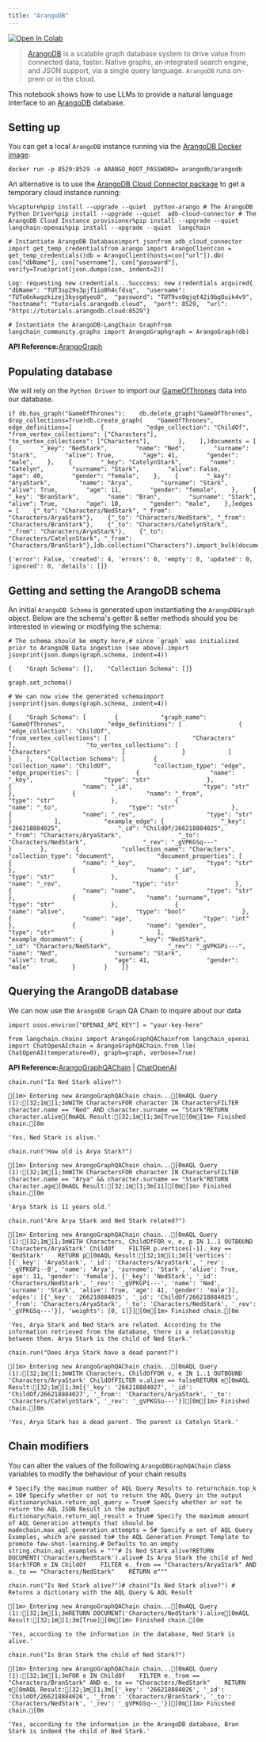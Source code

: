 ```yaml
---
title: "ArangoDB"
---
```


[![Open In Colab](/images/oss/integrations/graphs/arangodb/assets/colab-badge.svg)](https://colab.research.google.com/github/arangodb/interactive_tutorials/blob/master/notebooks/Langchain.ipynb)

> [ArangoDB](https://github.com/arangodb/arangodb) is a scalable graph database system to drive value from connected data, faster. Native graphs, an integrated search engine, and JSON support, via a single query language. `ArangoDB` runs on-prem or in the cloud.

This notebook shows how to use LLMs to provide a natural language interface to an [ArangoDB](https://github.com/arangodb/arangodb#readme) database.

## Setting up

You can get a local `ArangoDB` instance running via the [ArangoDB Docker image](https://hub.docker.com/_/arangodb):

```
docker run -p 8529:8529 -e ARANGO_ROOT_PASSWORD= arangodb/arangodb
```

An alternative is to use the [ArangoDB Cloud Connector package](https://github.com/arangodb/adb-cloud-connector#readme) to get a temporary cloud instance running:

```
%%capture%pip install --upgrade --quiet  python-arango # The ArangoDB Python Driver%pip install --upgrade --quiet  adb-cloud-connector # The ArangoDB Cloud Instance provisioner%pip install --upgrade --quiet  langchain-openai%pip install --upgrade --quiet  langchain
```

```
# Instantiate ArangoDB Databaseimport jsonfrom adb_cloud_connector import get_temp_credentialsfrom arango import ArangoClientcon = get_temp_credentials()db = ArangoClient(hosts=con["url"]).db(    con["dbName"], con["username"], con["password"], verify=True)print(json.dumps(con, indent=2))
```

```
Log: requesting new credentials...Succcess: new credentials acquired{  "dbName": "TUT3sp29s3pjf1io0h4cfdsq",  "username": "TUTo6nkwgzkizej3kysgdyeo8",  "password": "TUT9vx0qjqt42i9bq8uik4v9",  "hostname": "tutorials.arangodb.cloud",  "port": 8529,  "url": "https://tutorials.arangodb.cloud:8529"}
```

```
# Instantiate the ArangoDB-LangChain Graphfrom langchain_community.graphs import ArangoGraphgraph = ArangoGraph(db)
```

**API Reference:**[ArangoGraph](https://python.langchain.com/api_reference/community/graphs/langchain_community.graphs.arangodb_graph.ArangoGraph.html)

## Populating database

We will rely on the `Python Driver` to import our [GameOfThrones](https://github.com/arangodb/example-datasets/tree/master/GameOfThrones) data into our database.

```
if db.has_graph("GameOfThrones"):    db.delete_graph("GameOfThrones", drop_collections=True)db.create_graph(    "GameOfThrones",    edge_definitions=[        {            "edge_collection": "ChildOf",            "from_vertex_collections": ["Characters"],            "to_vertex_collections": ["Characters"],        },    ],)documents = [    {        "_key": "NedStark",        "name": "Ned",        "surname": "Stark",        "alive": True,        "age": 41,        "gender": "male",    },    {        "_key": "CatelynStark",        "name": "Catelyn",        "surname": "Stark",        "alive": False,        "age": 40,        "gender": "female",    },    {        "_key": "AryaStark",        "name": "Arya",        "surname": "Stark",        "alive": True,        "age": 11,        "gender": "female",    },    {        "_key": "BranStark",        "name": "Bran",        "surname": "Stark",        "alive": True,        "age": 10,        "gender": "male",    },]edges = [    {"_to": "Characters/NedStark", "_from": "Characters/AryaStark"},    {"_to": "Characters/NedStark", "_from": "Characters/BranStark"},    {"_to": "Characters/CatelynStark", "_from": "Characters/AryaStark"},    {"_to": "Characters/CatelynStark", "_from": "Characters/BranStark"},]db.collection("Characters").import_bulk(documents)db.collection("ChildOf").import_bulk(edges)
```

```
{'error': False, 'created': 4, 'errors': 0, 'empty': 0, 'updated': 0, 'ignored': 0, 'details': []}
```

## Getting and setting the ArangoDB schema

An initial `ArangoDB Schema` is generated upon instantiating the `ArangoDBGraph` object. Below are the schema's getter & setter methods should you be interested in viewing or modifying the schema:

```
# The schema should be empty here,# since `graph` was initialized prior to ArangoDB Data ingestion (see above).import jsonprint(json.dumps(graph.schema, indent=4))
```

```
{    "Graph Schema": [],    "Collection Schema": []}
```

```
graph.set_schema()
```

```
# We can now view the generated schemaimport jsonprint(json.dumps(graph.schema, indent=4))
```

```
{    "Graph Schema": [        {            "graph_name": "GameOfThrones",            "edge_definitions": [                {                    "edge_collection": "ChildOf",                    "from_vertex_collections": [                        "Characters"                    ],                    "to_vertex_collections": [                        "Characters"                    ]                }            ]        }    ],    "Collection Schema": [        {            "collection_name": "ChildOf",            "collection_type": "edge",            "edge_properties": [                {                    "name": "_key",                    "type": "str"                },                {                    "name": "_id",                    "type": "str"                },                {                    "name": "_from",                    "type": "str"                },                {                    "name": "_to",                    "type": "str"                },                {                    "name": "_rev",                    "type": "str"                }            ],            "example_edge": {                "_key": "266218884025",                "_id": "ChildOf/266218884025",                "_from": "Characters/AryaStark",                "_to": "Characters/NedStark",                "_rev": "_gVPKGSq---"            }        },        {            "collection_name": "Characters",            "collection_type": "document",            "document_properties": [                {                    "name": "_key",                    "type": "str"                },                {                    "name": "_id",                    "type": "str"                },                {                    "name": "_rev",                    "type": "str"                },                {                    "name": "name",                    "type": "str"                },                {                    "name": "surname",                    "type": "str"                },                {                    "name": "alive",                    "type": "bool"                },                {                    "name": "age",                    "type": "int"                },                {                    "name": "gender",                    "type": "str"                }            ],            "example_document": {                "_key": "NedStark",                "_id": "Characters/NedStark",                "_rev": "_gVPKGPi---",                "name": "Ned",                "surname": "Stark",                "alive": true,                "age": 41,                "gender": "male"            }        }    ]}
```

## Querying the ArangoDB database

We can now use the `ArangoDB Graph` QA Chain to inquire about our data

```
import osos.environ["OPENAI_API_KEY"] = "your-key-here"
```

```
from langchain.chains import ArangoGraphQAChainfrom langchain_openai import ChatOpenAIchain = ArangoGraphQAChain.from_llm(    ChatOpenAI(temperature=0), graph=graph, verbose=True)
```

**API Reference:**[ArangoGraphQAChain](https://python.langchain.com/api_reference/community/chains/langchain_community.chains.graph_qa.arangodb.ArangoGraphQAChain.html) | [ChatOpenAI](https://python.langchain.com/api_reference/openai/chat_models/langchain_openai.chat_models.base.ChatOpenAI.html)

```
chain.run("Is Ned Stark alive?")
```

```
[1m> Entering new ArangoGraphQAChain chain...[0mAQL Query (1):[32;1m[1;3mWITH CharactersFOR character IN CharactersFILTER character.name == "Ned" AND character.surname == "Stark"RETURN character.alive[0mAQL Result:[32;1m[1;3m[True][0m[1m> Finished chain.[0m
```

```
'Yes, Ned Stark is alive.'
```

```
chain.run("How old is Arya Stark?")
```

```
[1m> Entering new ArangoGraphQAChain chain...[0mAQL Query (1):[32;1m[1;3mWITH CharactersFOR character IN CharactersFILTER character.name == "Arya" && character.surname == "Stark"RETURN character.age[0mAQL Result:[32;1m[1;3m[11][0m[1m> Finished chain.[0m
```

```
'Arya Stark is 11 years old.'
```

```
chain.run("Are Arya Stark and Ned Stark related?")
```

```
[1m> Entering new ArangoGraphQAChain chain...[0mAQL Query (1):[32;1m[1;3mWITH Characters, ChildOfFOR v, e, p IN 1..1 OUTBOUND 'Characters/AryaStark' ChildOf    FILTER p.vertices[-1]._key == 'NedStark'    RETURN p[0mAQL Result:[32;1m[1;3m[{'vertices': [{'_key': 'AryaStark', '_id': 'Characters/AryaStark', '_rev': '_gVPKGPi--B', 'name': 'Arya', 'surname': 'Stark', 'alive': True, 'age': 11, 'gender': 'female'}, {'_key': 'NedStark', '_id': 'Characters/NedStark', '_rev': '_gVPKGPi---', 'name': 'Ned', 'surname': 'Stark', 'alive': True, 'age': 41, 'gender': 'male'}], 'edges': [{'_key': '266218884025', '_id': 'ChildOf/266218884025', '_from': 'Characters/AryaStark', '_to': 'Characters/NedStark', '_rev': '_gVPKGSq---'}], 'weights': [0, 1]}][0m[1m> Finished chain.[0m
```

```
'Yes, Arya Stark and Ned Stark are related. According to the information retrieved from the database, there is a relationship between them. Arya Stark is the child of Ned Stark.'
```

```
chain.run("Does Arya Stark have a dead parent?")
```

```
[1m> Entering new ArangoGraphQAChain chain...[0mAQL Query (1):[32;1m[1;3mWITH Characters, ChildOfFOR v, e IN 1..1 OUTBOUND 'Characters/AryaStark' ChildOfFILTER v.alive == falseRETURN e[0mAQL Result:[32;1m[1;3m[{'_key': '266218884027', '_id': 'ChildOf/266218884027', '_from': 'Characters/AryaStark', '_to': 'Characters/CatelynStark', '_rev': '_gVPKGSu---'}][0m[1m> Finished chain.[0m
```

```
'Yes, Arya Stark has a dead parent. The parent is Catelyn Stark.'
```

## Chain modifiers

You can alter the values of the following `ArangoDBGraphQAChain` class variables to modify the behaviour of your chain results

```
# Specify the maximum number of AQL Query Results to returnchain.top_k = 10# Specify whether or not to return the AQL Query in the output dictionarychain.return_aql_query = True# Specify whether or not to return the AQL JSON Result in the output dictionarychain.return_aql_result = True# Specify the maximum amount of AQL Generation attempts that should be madechain.max_aql_generation_attempts = 5# Specify a set of AQL Query Examples, which are passed to# the AQL Generation Prompt Template to promote few-shot-learning.# Defaults to an empty string.chain.aql_examples = """# Is Ned Stark alive?RETURN DOCUMENT('Characters/NedStark').alive# Is Arya Stark the child of Ned Stark?FOR e IN ChildOf    FILTER e._from == "Characters/AryaStark" AND e._to == "Characters/NedStark"    RETURN e"""
```

```
chain.run("Is Ned Stark alive?")# chain("Is Ned Stark alive?") # Returns a dictionary with the AQL Query & AQL Result
```

```
[1m> Entering new ArangoGraphQAChain chain...[0mAQL Query (1):[32;1m[1;3mRETURN DOCUMENT('Characters/NedStark').alive[0mAQL Result:[32;1m[1;3m[True][0m[1m> Finished chain.[0m
```

```
'Yes, according to the information in the database, Ned Stark is alive.'
```

```
chain.run("Is Bran Stark the child of Ned Stark?")
```

```
[1m> Entering new ArangoGraphQAChain chain...[0mAQL Query (1):[32;1m[1;3mFOR e IN ChildOf    FILTER e._from == "Characters/BranStark" AND e._to == "Characters/NedStark"    RETURN e[0mAQL Result:[32;1m[1;3m[{'_key': '266218884026', '_id': 'ChildOf/266218884026', '_from': 'Characters/BranStark', '_to': 'Characters/NedStark', '_rev': '_gVPKGSq--_'}][0m[1m> Finished chain.[0m
```

```
'Yes, according to the information in the ArangoDB database, Bran Stark is indeed the child of Ned Stark.'
```
